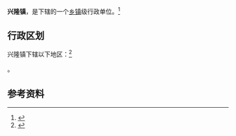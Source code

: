 {{中国乡级行政区|42/06/83/107/000}}

'''兴隆镇'''，是{{PRC admin/fullname|42/06/83/107/000|3}}下辖的一个[[乡镇|乡镇]]级行政单位。<ref>{{PRC admin/ref sgc|{{PRC admin/parent|42/06/83/107/000}}}}</ref>

== 行政区划 ==

兴隆镇下辖以下地区：<ref>{{PRC admin/ref sgc|42/06/83/107/000}}</ref>

{{PRC admin/children|42/06/83/107/000}}。

== 参考资料 ==

{{reflist}}

{{行政区划小作品}}
{{PRC admin/navcat|42/06/83/107/000}}